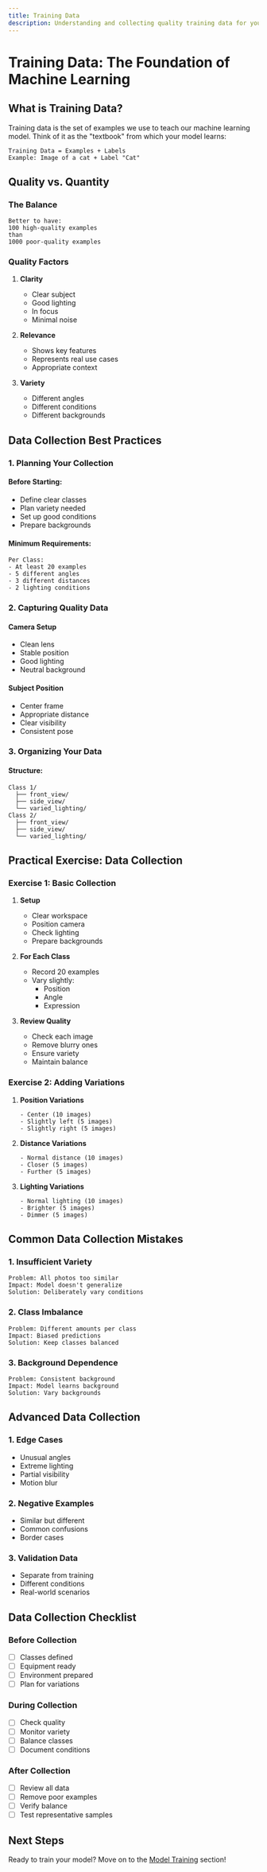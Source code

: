 ```yaml
---
title: Training Data
description: Understanding and collecting quality training data for your ML model
---
```


# Training Data: The Foundation of Machine Learning

## What is Training Data?

Training data is the set of examples we use to teach our machine learning model. Think of it as the "textbook" from which your model learns:

```
Training Data = Examples + Labels
Example: Image of a cat + Label "Cat"
```

## Quality vs. Quantity

### The Balance

```
Better to have:
100 high-quality examples
than
1000 poor-quality examples
```

### Quality Factors

1. **Clarity**

   - Clear subject
   - Good lighting
   - In focus
   - Minimal noise

2. **Relevance**

   - Shows key features
   - Represents real use cases
   - Appropriate context

3. **Variety**
   - Different angles
   - Different conditions
   - Different backgrounds

## Data Collection Best Practices

### 1. Planning Your Collection

#### Before Starting:

- Define clear classes
- Plan variety needed
- Set up good conditions
- Prepare backgrounds

#### Minimum Requirements:

```
Per Class:
- At least 20 examples
- 5 different angles
- 3 different distances
- 2 lighting conditions
```

### 2. Capturing Quality Data

#### Camera Setup

- Clean lens
- Stable position
- Good lighting
- Neutral background

#### Subject Position

- Center frame
- Appropriate distance
- Clear visibility
- Consistent pose

### 3. Organizing Your Data

#### Structure:

```
Class 1/
  ├── front_view/
  ├── side_view/
  └── varied_lighting/
Class 2/
  ├── front_view/
  ├── side_view/
  └── varied_lighting/
```

## Practical Exercise: Data Collection

### Exercise 1: Basic Collection

1. **Setup**

   - Clear workspace
   - Position camera
   - Check lighting
   - Prepare backgrounds

2. **For Each Class**

   - Record 20 examples
   - Vary slightly:
     - Position
     - Angle
     - Expression

3. **Review Quality**
   - Check each image
   - Remove blurry ones
   - Ensure variety
   - Maintain balance

### Exercise 2: Adding Variations

1. **Position Variations**

   ```
   - Center (10 images)
   - Slightly left (5 images)
   - Slightly right (5 images)
   ```

2. **Distance Variations**

   ```
   - Normal distance (10 images)
   - Closer (5 images)
   - Further (5 images)
   ```

3. **Lighting Variations**
   ```
   - Normal lighting (10 images)
   - Brighter (5 images)
   - Dimmer (5 images)
   ```

## Common Data Collection Mistakes

### 1. Insufficient Variety

```
Problem: All photos too similar
Impact: Model doesn't generalize
Solution: Deliberately vary conditions
```

### 2. Class Imbalance

```
Problem: Different amounts per class
Impact: Biased predictions
Solution: Keep classes balanced
```

### 3. Background Dependence

```
Problem: Consistent background
Impact: Model learns background
Solution: Vary backgrounds
```

## Advanced Data Collection

### 1. Edge Cases

- Unusual angles
- Extreme lighting
- Partial visibility
- Motion blur

### 2. Negative Examples

- Similar but different
- Common confusions
- Border cases

### 3. Validation Data

- Separate from training
- Different conditions
- Real-world scenarios

## Data Collection Checklist

### Before Collection

- [ ] Classes defined
- [ ] Equipment ready
- [ ] Environment prepared
- [ ] Plan for variations

### During Collection

- [ ] Check quality
- [ ] Monitor variety
- [ ] Balance classes
- [ ] Document conditions

### After Collection

- [ ] Review all data
- [ ] Remove poor examples
- [ ] Verify balance
- [ ] Test representative samples

## Next Steps

Ready to train your model? Move on to the [Model Training](/docs/model-training) section!
